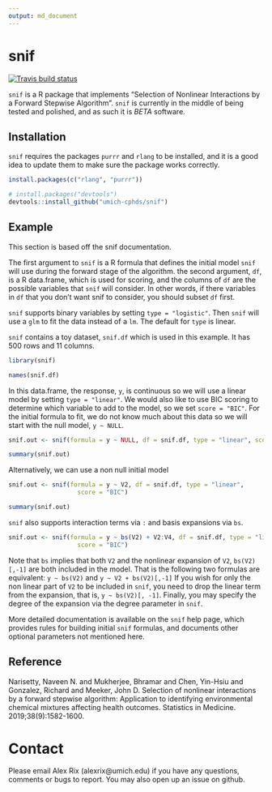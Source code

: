 ```yaml
---
output: md_document
---
```

# snif
<!-- badges: start -->
[![Travis build status](https://travis-ci.org/umich-cphds/snif.svg?branch=master)](https://travis-ci.org/umich-cphds/snif)
<!-- badges: end -->

`snif` is a R package that implements "Selection of Nonlinear Interactions by a
Forward Stepwise Algorithm". `snif` is currently in the middle of being tested
and polished, and as such it is *BETA* software.

## Installation
`snif` requires the packages `purrr` and `rlang` to be installed, and it is a
good idea to update them to make sure the package works correctly.


```r
install.packages(c("rlang", "purrr"))

# install.packages("devtools")
devtools::install_github("umich-cphds/snif")
```
## Example
This section is based off the snif documentation.

The first argument to `snif` is a R formula that defines the initial model `snif`
will use during the forward stage of the algorithm. the second argument, `df`,
is a R data.frame, which is used for scoring, and the columns of `df` are the
possible variables that `snif` will consider. In other words, if there variables
in `df` that you don't want snif to consider, you should subset `df` first.

`snif` supports binary variables by setting `type = "logistic"`. Then `snif`
will use a `glm` to fit the data instead of a `lm`. The default for `type` is
linear.

`snif` contains a toy dataset, `snif.df` which is used in this example. It has
500 rows and 11 columns.

```r
library(snif)

names(snif.df)
```

In this data.frame, the response, `y`, is continuous so we will use a linear
model by setting `type = "linear"`. We would also like to use BIC scoring to
determine which variable to add to the model, so we set `score = "BIC"`. For
the initial formula to fit, we do not know much about this data so we will start
with the null model, `y ~ NULL`.

```r
snif.out <- snif(formula = y ~ NULL, df = snif.df, type = "linear", score = "BIC")

summary(snif.out)
```

Alternatively, we can use a non null initial model
```r
snif.out <- snif(formula = y ~ V2, df = snif.df, type = "linear",
                   score = "BIC")

summary(snif.out)
```

`snif` also supports interaction terms via `:` and basis expansions via `bs`.

```r
snif.out <- snif(formula = y ~ bs(V2) + V2:V4, df = snif.df, type = "linear",
                   score = "BIC")
```
Note that `bs` implies that both `V2` and the nonlinear expansion of `V2`,
`bs(V2)[,-1]` are both included in the model. That is the following two
formulas are equivalent: `y ~ bs(V2)` and `y ~ V2 + bs(V2)[,-1]`
If you wish for only the non linear part of `V2` to be included in `snif`, you
need to drop the linear term from the expansion, that is, `y ~ bs(V2)[, -1]`.
Finally, you may specify the degree of the expansion via the degree parameter
in `snif`.

More detailed documentation is available on the `snif` help page, which
provides rules for building initial `snif` formulas, and documents other optional
parameters not mentioned here.

## Reference
Narisetty, Naveen N. and Mukherjee, Bhramar and Chen, Yin-Hsiu and Gonzalez,
Richard and Meeker, John D. Selection of nonlinear interactions by a
forward stepwise algorithm: Application to identifying environmental
chemical mixtures affecting health outcomes. Statistics in Medicine.
2019;38(9):1582-1600. \href{https://doi.org/10.1002/sim.8059}{10.1002/sim.8059}

# Contact
Please email Alex Rix (alexrix@umich.edu) if you have any questions, comments
or bugs to report. You may also open up an issue on github.
